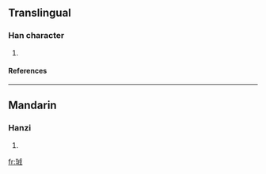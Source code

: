 ==Translingual==
===Han character===
{{Han char|rn=96|rad=玉|as=06|sn=10|four=|canj=一土戈竹一 (MGIHM)}}
# {{defn|Han|sort=玉06}}
====References====
{{Han ref|kx=0731.170|dkj=20974|dj=1142.280|hdz=21110.050|uh=73EC|ud=29676}}

----
==Mandarin==
===Hanzi===
{{cmn-hanzi|pin=[[xù]] (xu4)|wg=hsü<sup>4</sup>}}
# {{defn|Mandarin}}

[[fr:珬]]